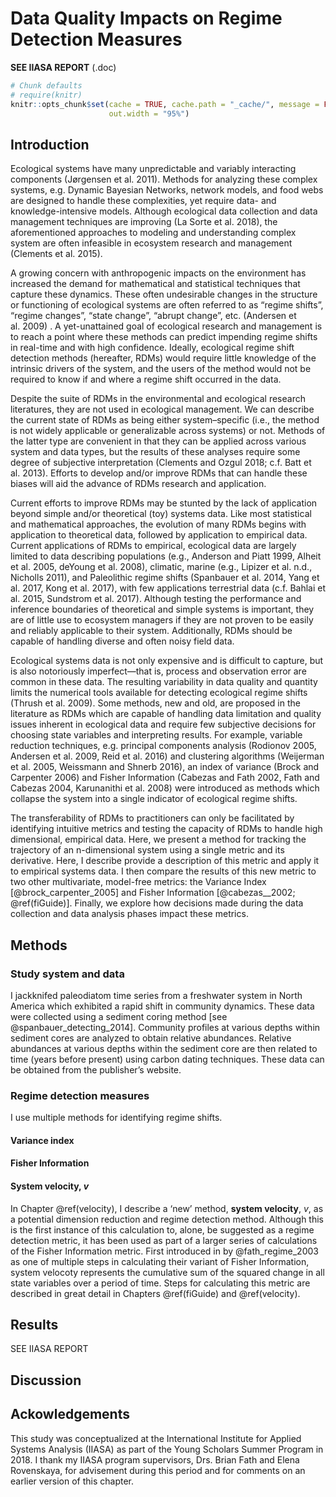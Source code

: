 # Data Quality Impacts on Regime Detection Measures  {#resampling}

**SEE IIASA REPORT** (.doc)

```r
# Chunk defaults
# require(knitr)
knitr::opts_chunk$set(cache = TRUE, cache.path = "_cache/", message = FALSE, warning=FALSE, eval=TRUE, echo=FALSE, error=FALSE, fig.align='center',
                      out.width = "95%")
```

## Introduction 
Ecological systems have many unpredictable and variably interacting components (Jørgensen et al. 2011). Methods for analyzing these complex systems, e.g. Dynamic Bayesian Networks, network models, and food webs are designed to handle these complexities, yet require data- and knowledge-intensive models. Although ecological data collection and data management techniques are improving (La Sorte et al. 2018), the aforementioned approaches to modeling and understanding complex system are often infeasible in ecosystem research and management (Clements et al. 2015). 

A growing concern with anthropogenic impacts on the environment has increased the demand for mathematical and statistical techniques that capture these dynamics. These often undesirable changes in the structure or functioning of ecological systems are often referred to as “regime shifts”, “regime changes”, “state change”, “abrupt change”, etc. (Andersen et al. 2009) . A yet-unattained goal of ecological research and management is to reach a point where these methods can predict impending regime shifts in real-time and with high confidence. Ideally, ecological regime shift detection methods (hereafter, RDMs) would require little knowledge of the intrinsic drivers of the system, and the users of the method would not be required to know if and where a regime shift occurred in the data. 

Despite the suite of RDMs in the environmental and ecological research literatures, they are not used in ecological management. We can describe the current state of RDMs as being either system–specific (i.e., the method is not widely applicable or generalizable across systems) or not. Methods of the latter type are convenient in that they can be applied across various system and data types, but the results of these analyses require some degree of subjective interpretation (Clements and Ozgul 2018; c.f. Batt et al. 2013). Efforts to develop and/or improve RDMs that can handle these biases will aid the advance of RDMs research and application. 

Current efforts to improve RDMs may be stunted by the lack of application beyond simple and/or theoretical (toy) systems data. Like most statistical and mathematical approaches, the evolution of many RDMs begins with application to theoretical data, followed by application to empirical data. Current applications of RDMs to empirical, ecological data are largely limited to data describing populations (e.g., Anderson and Piatt 1999, Alheit et al. 2005, deYoung et al. 2008), climatic, marine (e.g., Lipizer et al. n.d., Nicholls 2011),  and Paleolithic regime shifts (Spanbauer et al. 2014, Yang et al. 2017, Kong et al. 2017),  with few applications terrestrial data (c.f. Bahlai et al. 2015, Sundstrom et al. 2017). Although testing the performance and inference boundaries of theoretical and simple systems is important, they are of little use to ecosystem managers if they are not proven to be easily and reliably applicable to their system. Additionally, RDMs should be capable of handling diverse and often noisy field data.  

Ecological systems data is not only expensive and is difficult to capture, but is also notoriously imperfect—that is, process and observation error are common in these data. The resulting variability in data quality and quantity limits the numerical tools available for detecting ecological regime shifts (Thrush et al. 2009). Some methods, new and old, are proposed in the literature as RDMs which are capable of handling data limitation and quality issues inherent in ecological data and require few subjective decisions for choosing state variables and interpreting results. For example, variable reduction techniques, e.g. principal components analysis (Rodionov 2005, Andersen et al. 2009, Reid et al. 2016) and clustering algorithms (Weijerman et al. 2005, Weissmann and Shnerb 2016), an index of variance (Brock and Carpenter 2006) and Fisher Information (Cabezas and Fath 2002, Fath and Cabezas 2004, Karunanithi et al. 2008) were introduced as methods which collapse the system into a single indicator of ecological regime shifts. 

The transferability of RDMs to practitioners can only be facilitated by identifying intuitive metrics and testing the capacity of RDMs to handle high dimensional, empirical data. Here, we present a method for tracking the trajectory of an n-dimensional system using a single metric and its derivative. Here, I describe provide a description of this metric and apply it to empirical systems data. I then compare the results of this new metric to two other multivariate, model-free metrics: the Variance Index [@brock_carpenter_2005] and Fisher Information [@cabezas__2002; \@ref(fiGuide)]. Finally, we explore how decisions made during the data collection and data analysis phases impact these metrics.

## Methods
### Study system and data  
I jackknifed paleodiatom time series from a freshwater system in North America which exhibited a rapid shift in community dynamics. These data were collected using a sediment coring method [see @spanbauer_detecting_2014]. Community profiles at various depths within sediment cores are analyzed to obtain relative abundances. Relative abundances at various depths within the sediment core are then related to time (years before present) using carbon dating techniques. These data can be obtained from the publisher’s website. 

### Regime detection measures

I use multiple methods for identifying regime shifts. 


#### Variance index  

#### Fisher Information  

#### System velocity, $v$
In Chapter \@ref(velocity), I describe a 'new' method, __system velocity__, $v$, as a potential dimension reduction and regime  detection method. Although this is the first instance of this calculation to, alone, be suggested as a regime detection metric, it has been used as part of a larger series of calculations of the Fisher Information metric. First introduced in by @fath_regime_2003 as one of multiple steps in calculating their variant of Fisher Information, system velocoty represents the cumulative sum of the squared change in all state variables over a period of time. Steps for calculating this metric are described in great detail in Chapters \@ref(fiGuide) and \@ref(velocity). 



## Results
SEE IIASA REPORT

## Discussion 

## Ackowledgements
This study was conceptualized at the International Institute for Applied Systems Analysis (IIASA) as part of the Young Scholars Summer Program in 2018. I thank my IIASA program supervisors, Drs. Brian Fath and Elena Rovenskaya, for advisement during this period and for comments on an earlier version of this chapter.